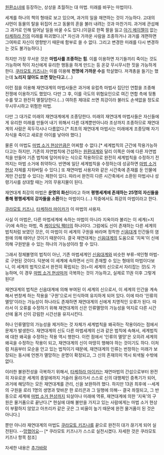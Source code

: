 [[원환소녀]]에 등장하는, 상상을 초월하는 대 마법. 미래를 바꾸는 마법이다.

세계를 하나의 책의 형태로 보고 있으며, 과거의 일을 재연하는 것이 가능하다. 고대의 샤먼이 동물의 탈을 뒤집어 쓰고 동물의 혼을 불러 내려는 것과 마찬가지. 과거에 관섭해 그 과거로 인해 일어날 일을 바꿀 수도 있다.(이걸로 한쪽 팔을 잃고 [[아기 메이젤]]이 없는 [[타케하라 진]]의 미래를 파괴했다.)[* 자신과 가까운 사람을 조종하거나 과거를 개편하면 그여파로 자신이 영향받기 때문에 함부로 쓸 수 없다. 그리고 변경한 미래를 다시 변경하는 것도 불가능하다.]

하지만 가장 무서운 것은 '''마법사를 조종하는 힘'''. 이를 이용하면 자기들끼리 죽이는 것도 가능하며 적이 자신에게 유리한 행동을 하게 만드는 등 온갖 무시무시한 짓을 가능하게 한다. [[쿠라모토 키즈나]]는 이를 이용해 '''천명에 가까운 수'''를 학살했다. 저격총을 들기는 했는데 '''노리지 않아도 쏘면 맞는다고.'''(...)

이런 점을 이용해 재연대계의 마법사들은 과거에 유럽측 마법사 집단인 연합을 조종해 전쟁에 이용하기도 했었다. 다만 그 후, 이를 극도의 위협요인으로 여긴 연합 측에 뒷통수를 맞고 완전히 멸절당한다.(...) 여하튼 제대로 쓰면 최강이라 불러도 손색없을 정도로 무시무시하고 위험한 마법.

다만 그 대가로 미래의 재연대계에게 조종당한다. 미래의 재연대계 마법사들은 자신들에게 유리한 미래를 만들어 내기 위해서 다른 대계뿐만아니라 조상까지 조종하므로 재연대계의 사람은 꼭두각시나 다름없다.[* 최초의 재연대계 마법사는 미래에게 조종당해 자기 자식을 죽이고 새로운 아이를 낳아야 했다.]

물론 이 마법도 [[마법 소거 현상]]만큼은 어찌할 수 없다.[* 세계법칙의 근간에 작용가능하다고는 하지만, 기존의 자연법칙에 간섭하는 [[원환대계]]와 달리 이쪽은 아예 다른 자연법칙을 만들어 기존 법칙에 덮어씌우는 식으로 작용하므로 완전히 세계법칙을 수정하기 전까지는 마법 소거에 취약하다. 반면에 일단 세계법칙을 수정하는데 성공하면 [[마법 소거 현상]] 자체를 지워버릴 수 있다.] 또 재연마법 사용자와 같은 시간축에 존재를 둔 인물에게만 간섭할 수 있다는 제한이 있다. 따라서 완전히 다른 시간축에서 소환된 마법사나 성령기사를 상대할 때는 거의 무용지물이 된다. 

재연대계 최강의 마법은 '''운명의 화신'''이라고 하며 '''평행세계에 존재하는 25명의 자신들을 통해 평행세계의 강자들을 소환'''하는 마법이다.(...) 작중에서도 최강의 마법이라고 한다.

[[쿠라모토 키즈나]], [[타케하라 마이카]]가 이 마법의 사용자.


사실 이 마법은, 다른 마법세계에 속하는 마법이 아니라 지옥이라 불리는 이 세계(=지구)에 속하는 마법, 즉 [[케이오틱 팩터]]의 하나이다. 그럼에도 신이 존재하는 다른 세계의 법칙처럼 보였던 것은, 이 마법이 이 세계의 구원을 바라며 정착한 [[신음대계]] 인간들의 염원에 의해 태어난 것이기 때문이다. 결국 재연대계는 [[신음대계]]의 도움으로 '지옥'이 신에 의해 구원받을 수 있는 하나의 가능성이라 할 수 있다. 

그래서 정체불명의 법칙이 아닌, 기존 마법세계인 [[신음대계]]와 비슷한 부류-색인형 마법-로 구현된 것이다. 덕분에 이 세계에 속하면서 신이 존재할 수 있는 형태의 마법이다보니, 이 세계의 법칙으로서 완전히 확립되는 것(=이 세계의 신으로서 자리잡는 것)도 가능하며, 이 경우 [[마법 소거 현상]]마저 극복하는 것이 가능하고, 실제로 11권 이후 그렇게 된다!

재연대계의 법칙은 신음대계에 의해 부여된 이 세계의 신으로서, 이 세계의 인간을 계속해서 번창케 하는 작용을 '구원'으로서 인식하여 유지하게 되어 있다. 이에 따라 '인류의 멸망'이라는 가능성이 하나라도 존재하면 재연대계의 신에게 치명적인 오류가 된다. 따라서 이 오류를 수정하기 위해 재연대계의 신은 인류멸망의 가능성을 억지로 다른 시간선에 옮겨 신이 강림한 시간선을 유지시킨다. 

허나 인류멸망의 가능성을 제거하는 것 자체가 세계법칙을 왜곡하는 작용이라는 점에서 문제가 발생한다. 재연대계의 신도 다른 마법세계의 신과 같은 법칙에 속해서, 세계법칙에 대한 왜곡을 수정하는 작용 역시 행한다. 이런 점에서 '인류의 멸망'은 오히려 세계의 왜곡을 수정하는 작용이 되고, 재연대계의 신이 마땅히 행해야 하는 것이기도 하다. 이처럼 처음부터 모순을 안고 있는 법칙이기 때문에, 재연대계의 인류는 번창하는 미래가 보장되는 동시에 언젠가 멸망하는 운명이 확정되고, 그 신의 존재의미 역시 퇴색될 수밖에 없다. 

이러한 불완전성을 극복하기 위해서, [[타케하라 마이카]]는 재연마법의 간섭으로부터 완전히 자유로운 세계의 종말에까지 거슬러 올라가서 스스로 신의 대행체인 증폭기가 되어, 과거에 해당하는 모든 재연대계를 관리, 신을 보완하려 했다. 하지만 13권 최후에 --세계의 구원을 로리 1명의 생명과 맞바꾼 한 로리콘과 그 일행에 의해-- 결국 좌절되고, 그 반동으로 세계에 [[마법 소거 현상]]까지 되살아나 미래에 역류, 재연대계에 의한 '지옥'의 구원은 물거품으로 끝난다.[* 현실에 대해 불만을 가지고 있는 사람에게는 마법 소거 현상이 부활하지 않았고 아프리카 같은 곳은 그 비율이 높기 때문에 완전 물거품이 된 것은 아니다.]

뿐만 아니라 재연대계의 마법도 [[쿠라모토 키즈나]]를 끝으로 완전히 대가 끊기게 되어 실전된다. --[[망했어요]]-- [* 쿠라모토 키즈나가 스스로 실전시켰다. 자세한 것은 쿠라모토 키즈나 항목 참조]


자세한 내용은 [[추가바람]]
